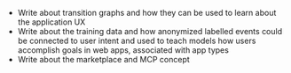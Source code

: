 - Write about transition graphs and how they can be used to learn about the application UX
- Write about the training data and how anonymized labelled events could be connected to user intent and used to teach models how users accomplish goals in web apps, associated with app types
- Write about the marketplace and MCP concept
